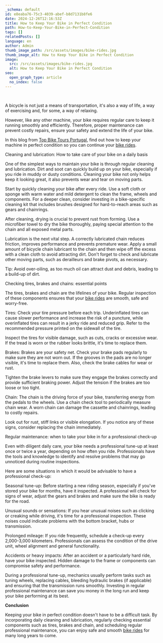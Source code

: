 ```yaml
---
_schema: default
id: e8eaba76-75c3-4039-abef-b8d7131b8fe6
date: 2024-12-26T12:16:53Z
title: How to Keep Your Bike in Perfect Condition
path: How-to-Keep-Your-Bike-in-Perfect-Condition
tags: []
relatedPosts: []
language: en
author: Admin
thumb_image_path: /src/assets/images/bike-rides.jpg
thumb_image_alt: How to Keep Your Bike in Perfect Condition
image:
  src: /src/assets/images/bike-rides.jpg
  alt: How to Keep Your Bike in Perfect Condition
seo:
  open_graph_type: article
  no_index: false
---
```


&nbsp;

A bicycle is not just a means of transportation, it's also a way of life, a way
of exercising and, for some, a way of relaxing.

However, like any other machine, your bike requires regular care to keep it
running smoothly and efficiently. Therefore, proper maintenance can prevent
costly repairs, ensure your safety and extend the life of your bike.

In this blog from [Top Bike Tours Portugal](https://topbiketoursportugal.com/),
find out how to keep your machine in perfect condition so you can continue your
[bike rides](https://topbiketoursportugal.com/).

Cleaning and lubrication: How to take care of your bike on a daily basis

One of the simplest ways to maintain your bike is through regular cleaning and
lubrication. Dirt and soot can quickly build up on your bike, especially if you
ride in muddy or dusty conditions. Cleaning your bike not only helps keep it
looking great, it also prevents wear and tear on moving parts.

Start by quickly cleaning your bike after every ride. Use a soft cloth or sponge
with warm water and mild detergent to clean the frame, wheels and components.
For a deeper clean, consider investing in a bike-specific cleaning kit that
includes brushes designed for hard-to-reach areas such as gears and chainrings.

After cleaning, drying is crucial to prevent rust from forming. Use a microfiber
towel to dry the bike thoroughly, paying special attention to the chain and all
exposed metal parts.

Lubrication is the next vital step. A correctly lubricated chain reduces
friction, improves performance and prevents premature wear. Apply a small amount
of bicycle chain lubricant to the chain and then wipe off the excess with a
clean cloth to avoid attracting dirt. Don't forget to check and lubricate other
moving parts, such as derailleurs and brake pivots, as necessary.

Tip: Avoid over-oiling, as too much oil can attract dust and debris, leading to
a build-up of dirt.

Checking tires, brakes and chains: essential points

The tires, brakes and chain are the lifelines of your bike. Regular inspection
of these components ensures that your
[bike rides](https://topbiketoursportugal.com/) are smooth, safe and worry-free.

Tires: Check your tire pressure before each trip. Underinflated tires can cause
slower performance and increase the risk of a puncture, while overinflated tires
can result in a jerky ride and reduced grip. Refer to the recommended pressure
printed on the sidewall of the tire.

Inspect the tires for visible damage, such as cuts, cracks or excessive wear. If
the tread is worn or the rubber looks brittle, it's time to replace them.

Brakes: Brakes are your safety net. Check your brake pads regularly to make sure
they are not worn out. If the grooves in the pads are no longer visible, it's
time to replace them. Also, check the brake cables for wear or rust.

Tighten the brake levers to make sure they engage the brakes correctly and
provide sufficient braking power. Adjust the tension if the brakes are too loose
or too tight.

Chain: The chain is the driving force of your bike, transferring energy from the
pedals to the wheels. Use a chain check tool to periodically measure chain wear.
A worn chain can damage the cassette and chainrings, leading to costly repairs.

Look out for rust, stiff links or visible elongation. If you notice any of these
signs, consider replacing the chain immediately.

Regular maintenance: when to take your bike in for a professional check-up

Even with diligent daily care, your bike needs a professional tune-up at least
once or twice a year, depending on how often you ride. Professionals have the
tools and knowledge to identify and resolve problems that may go unnoticed
during routine inspections.

Here are some situations in which it would be advisable to have a professional
check-up:

Seasonal tune-up: Before starting a new riding season, especially if you've
stored your bike for months, have it inspected. A professional will check for
signs of wear, adjust the gears and brakes and make sure the bike is ready for
the road.

Unusual sounds or sensations: If you hear unusual noises such as clicking or
creaking while driving, it's time for a professional inspection. These noises
could indicate problems with the bottom bracket, hubs or transmission.

Prolonged mileage: If you ride frequently, schedule a check-up every 2,000-3,000
kilometers. Professionals can assess the condition of the drive unit, wheel
alignment and general functionality.

Accidents or heavy impacts: After an accident or a particularly hard ride, have
your bike inspected. Hidden damage to the frame or components can compromise
safety and performance.

During a professional tune-up, mechanics usually perform tasks such as tuning
wheels, replacing cables, bleeding hydraulic brakes (if applicable) and ensuring
that the transmission runs smoothly. Investing in regular professional
maintenance can save you money in the long run and keep your bike performing at
its best.

**Conclusion**

Keeping your bike in perfect condition doesn't have to be a difficult task. By
incorporating daily cleaning and lubrication, regularly checking essential
components such as tires, brakes and chain, and scheduling regular professional
maintenance, you can enjoy safe and smooth
[bike rides](https://topbiketoursportugal.com/blog/) for many long years to
come.
